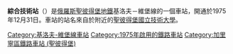 {{Infobox station
| name          = 綜合技術<br />{{lang|ru|Политехни́ческая}}
| type          = {{STPETERSBURGMETRO type}}
| style         =
| image         = Metro SPB Line1 Politekhnicheskaya overview.jpg
| image_size    =
| image_caption = 車站大廳
| address       = [[加里寧區_(聖彼得堡)|加里寧區]]
| borough       = [[聖彼得堡|聖彼得堡]]
| country       = {{RUS}}
| coordinates   = {{coord|60|0|32.19|N|30|22|15.21|E|display=title,inline}}
| line          = {{STPETERSBURGMETRO-line1}}
| other         =
| structure     = 地下
| platform      = 1個[[島式月台|島式月台]]
| depth         = 65公尺
| levels        = 1層
| tracks        = 2條
| parking       =
| bicycle       = 是
| baggage_check =
| opened        = 1975年12月31日
| closed        =
| rebuilt       =
| electrified   =
| ADA           =
| code          =
| owned         = [[聖彼得堡地鐵|聖彼得堡地鐵]]
| zone          =
| smartcardname =
| smartcardstatus =
| former        =
| passengers    =
| pass_year     =
| pass_percent  =
| pass_system   =
| mpassengers   =
| services      = 
| map_locator   =
}}
'''綜合技術站'''（{{lang-rus|Политехни́ческая|Politekhnicheskaya}}）是[[俄羅斯|俄羅斯]][[聖彼得堡地鐵|聖彼得堡地鐵]]基洛夫－維堡線的一個車站，開通於1975年12月31日。車站的站名來自於附近的[[聖彼得堡國立技術大學|聖彼得堡國立技術大學]]。
{{commons category|Politechnicheskaya metrostation}}
{{基洛夫－維堡線}}
[[Category:基洛夫-維堡線車站|Category:基洛夫-維堡線車站]]
[[Category:1975年啟用的鐵路車站|Category:1975年啟用的鐵路車站]]
[[Category:加里寧區鐵路車站_(聖彼得堡)|Category:加里寧區鐵路車站 (聖彼得堡)]]